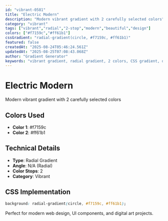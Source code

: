 ```yaml
---
id: "vibrant-0581"
title: "Electric Modern"
description: "Modern vibrant gradient with 2 carefully selected colors"
category: "vibrant"
tags: ["vibrant","radial","2-stop","modern","beautiful","design"]
colors: ["#f7159c","#ff61b1"]
cssGradient: "radial-gradient(circle, #f7159c, #ff61b1)"
featured: false
createdAt: "2025-08-24T05:46:24.561Z"
updatedAt: "2025-08-25T07:08:43.068Z"
author: "Gradient Generator"
keywords: "vibrant gradient, radial gradient, 2 colors, CSS gradient, design, #f7159c, #ff61b1"
---
```


# Electric Modern

Modern vibrant gradient with 2 carefully selected colors

## Colors Used
- **Color 1**: #f7159c
- **Color 2**: #ff61b1

## Technical Details
- **Type**: Radial Gradient
- **Angle**: N/A (Radial)
- **Color Stops**: 2
- **Category**: Vibrant

## CSS Implementation
```css
background: radial-gradient(circle, #f7159c, #ff61b1);
```

Perfect for modern web design, UI components, and digital art projects.
